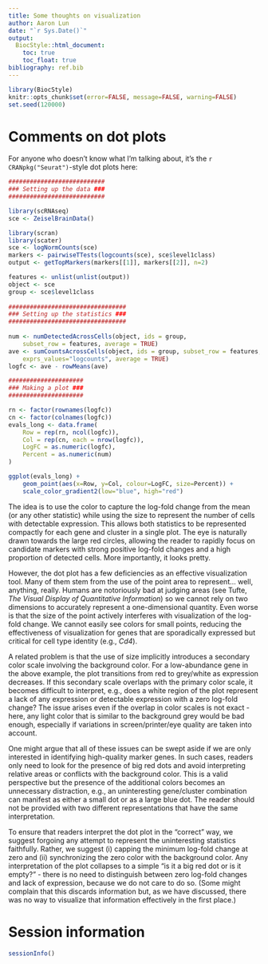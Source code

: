 ```yaml
---
title: Some thoughts on visualization
author: Aaron Lun
date: "`r Sys.Date()`"
output:
  BiocStyle::html_document:
    toc: true
    toc_float: true
bibliography: ref.bib
---   
```


```r
library(BiocStyle)
knitr::opts_chunk$set(error=FALSE, message=FALSE, warning=FALSE)
set.seed(120000)
```

# Comments on dot plots

For anyone who doesn't know what I'm talking about, it's the `r CRANpkg("Seurat")`-style dot plots here:

```r
###########################
### Setting up the data ###
###########################

library(scRNAseq)
sce <- ZeiselBrainData()

library(scran)
library(scater)
sce <- logNormCounts(sce)
markers <- pairwiseTTests(logcounts(sce), sce$level1class)
output <- getTopMarkers(markers[[1]], markers[[2]], n=2)

features <- unlist(unlist(output))
object <- sce
group <- sce$level1class
                                                                        
#################################
### Setting up the statistics ###
#################################
                                                                        
num <- numDetectedAcrossCells(object, ids = group, 
    subset_row = features, average = TRUE)
ave <- sumCountsAcrossCells(object, ids = group, subset_row = features,
    exprs_values="logcounts", average = TRUE)
logfc <- ave - rowMeans(ave)

#####################
### Making a plot ###
#####################

rn <- factor(rownames(logfc))
cn <- factor(colnames(logfc))
evals_long <- data.frame(
    Row = rep(rn, ncol(logfc)),
    Col = rep(cn, each = nrow(logfc)), 
    LogFC = as.numeric(logfc),
    Percent = as.numeric(num)
)

ggplot(evals_long) + 
    geom_point(aes(x=Row, y=Col, colour=LogFC, size=Percent)) +
    scale_color_gradient2(low="blue", high="red")
```

The idea is to use the color to capture the log-fold change from the mean (or any other statistic) while using the size to represent the number of cells with detectable expression.
This allows both statistics to be represented compactly for each gene and cluster in a single plot.
The eye is naturally drawn towards the large red circles, allowing the reader to rapidly focus on candidate markers with strong positive log-fold changes and a high proportion of detected cells.
More importantly, it looks pretty.

However, the dot plot has a few deficiencies as an effective visualization tool.
Many of them stem from the use of the point area to represent... well, anything, really.
Humans are notoriously bad at judging areas (see Tufte, _The Visual Display of Quantitative Information_) so we cannot rely on two dimensions to accurately represent a one-dimensional quantity.
Even worse is that the size of the point actively interferes with visualization of the log-fold change.
We cannot easily see colors for small points, reducing the effectiveness of visualization for genes that are sporadically expressed but critical for cell type identity (e.g., _Cd4_).

A related problem is that the use of size implicitly introduces a secondary color scale involving the background color.
For a low-abundance gene in the above example, the plot transitions from red to grey/white as expression decreases.
If this secondary scale overlaps with the primary color scale, it becomes difficult to interpret, e.g., does a white region of the plot represent a lack of any expression or detectable expression with a zero log-fold change?
The issue arises even if the overlap in color scales is not exact - here, any light color that is similar to the background grey would be bad enough, especially if variations in screen/printer/eye quality are taken into account.

One might argue that all of these issues can be swept aside if we are only interested in identifying high-quality marker genes.
In such cases, readers only need to look for the presence of big red dots and avoid interpreting relative areas or conflicts with the background color.
This is a valid perspective but the presence of the additional colors becomes an unnecessary distraction, e.g., an uninteresting gene/cluster combination can manifest as either a small dot or as a large blue dot.
The reader should not be provided with two different representations that have the same interpretation.

To ensure that readers interpret the dot plot in the "correct" way, we suggest forgoing any attempt to represent the uninteresting statistics faithfully.
Rather, we suggest (i) capping the minimum log-fold change at zero and (ii) synchronizing the zero color with the background color.
Any interpretation of the plot collapses to a simple "is it a big red dot or is it empty?" - there is no need to distinguish between zero log-fold changes and lack of expression, because we do not care to do so.
(Some might complain that this discards information but, as we have discussed, there was no way to visualize that information effectively in the first place.)

# Session information

```r
sessionInfo()
```
